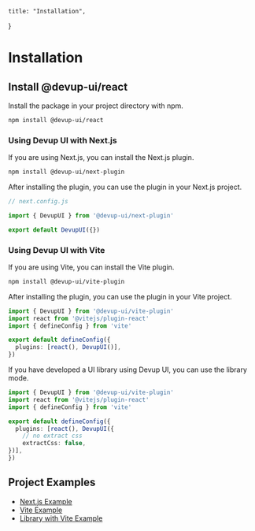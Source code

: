     title: "Installation",
}

# Installation

## Install @devup-ui/react

Install the package in your project directory with npm.

```bash
npm install @devup-ui/react
```

### Using Devup UI with Next.js

If you are using Next.js, you can install the Next.js plugin.

```bash
npm install @devup-ui/next-plugin
```

After installing the plugin, you can use the plugin in your Next.js project.

```js
// next.config.js

import { DevupUI } from '@devup-ui/next-plugin'

export default DevupUI({})
````

### Using Devup UI with Vite

If you are using Vite, you can install the Vite plugin.

```bash
npm install @devup-ui/vite-plugin
```

After installing the plugin, you can use the plugin in your Vite project.

```ts
import { DevupUI } from '@devup-ui/vite-plugin'
import react from '@vitejs/plugin-react'
import { defineConfig } from 'vite'

export default defineConfig({
  plugins: [react(), DevupUI()],
})
```

If you have developed a UI library using Devup UI, you can use the library mode.

```ts
import { DevupUI } from '@devup-ui/vite-plugin'
import react from '@vitejs/plugin-react'
import { defineConfig } from 'vite'

export default defineConfig({
  plugins: [react(), DevupUI({
    // no extract css
    extractCss: false,
})],
})
```

## Project Examples

- [Next.js Example](https://github.com/dev-five-git/devup-ui/tree/main/apps/next)
- [Vite Example](https://github.com/dev-five-git/devup-ui/tree/main/apps/vite)
- [Library with Vite Example](https://github.com/dev-five-git/devup-ui/tree/main/apps/vite-lib)
